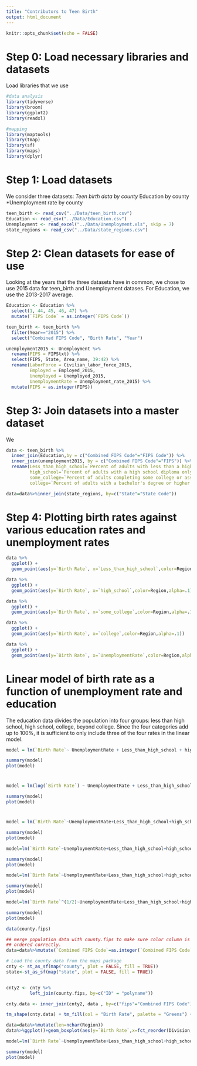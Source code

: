 ```yaml
---
title: "Contributors to Teen Birth"
output: html_document
---
```


```r
knitr::opts_chunk$set(echo = FALSE)
```

# Step 0: Load necessary libraries and datasets
Load libraries that we use
```r
#data analysis
library(tidyverse)
library(broom)
library(ggplot2)
library(readxl)

#mapping
library(maptools)
library(tmap) 
library(sf)
library(maps)
library(dplyr)
```

# Step 1: Load datasets
We consider three datasets:
*Teen birth data by county
*Education by county
*Unemployment rate by county

```r
teen_birth <- read_csv("../Data/teen_birth.csv")
Education <- read_csv("../Data/Education.csv")
Unemployment <- read_excel("../Data/Unemployment.xls", skip = 7)
state_regions <- read_csv("../Data/state_regions.csv")
```

# Step 2: Clean datasets for ease of use
Looking at the years that the three datasets have in common, we chose to use 2015 data for teen_birth and Unemployment datases. For Education, we use the 2013-2017 average.

```r
Education <- Education %>%
  select(1, 44, 45, 46, 47) %>%
  mutate(`FIPS Code` = as.integer(`FIPS Code`))

teen_birth <- teen_birth %>%
  filter(Year=="2015") %>%
  select("Combined FIPS Code", "Birth Rate", "Year")

unemployment2015 <- Unemployment %>%
  rename(FIPS = FIPStxt) %>%
  select(FIPS, State, Area_name, 39:42) %>%
  rename(LaborForce = Civilian_labor_force_2015, 
         Employed = Employed_2015, 
         Unemployed = Unemployed_2015, 
         UnemploymentRate = Unemployment_rate_2015) %>%
  mutate(FIPS = as.integer(FIPS))
```

# Step 3: Join datasets into a master dataset
We

```r
data <- teen_birth %>%
  inner_join(Education,by = c("Combined FIPS Code"="FIPS Code")) %>%
  inner_join(unemployment2015, by = c("Combined FIPS Code"="FIPS")) %>%
  rename(Less_than_high_school=`Percent of adults with less than a high school diploma, 2013-17`,
         high_school=`Percent of adults with a high school diploma only, 2013-17`,
         some_college=`Percent of adults completing some college or associate's degree, 2013-17`,
         college=`Percent of adults with a bachelor's degree or higher, 2013-17`)

data=data%>%inner_join(state_regions, by=c("State"="State Code"))
```

# Step 4: Plotting birth rates against various education rates and unemployment rates

```r
data %>%
  ggplot() +
  geom_point(aes(y=`Birth Rate`, x=`Less_than_high_school`,color=Region,alpha=.1))

data %>%
  ggplot() +
  geom_point(aes(y=`Birth Rate`, x=`high_school`,color=Region,alpha=.1))

data %>%
  ggplot() +
  geom_point(aes(y=`Birth Rate`, x=`some_college`,color=Region,alpha=.1))

data %>%
  ggplot() +
  geom_point(aes(y=`Birth Rate`, x=`college`,color=Region,alpha=.1))

data %>%
  ggplot() +
  geom_point(aes(y=`Birth Rate`, x=`UnemploymentRate`,color=Region,alpha=.1))
```

# Linear model of birth rate as a function of unemployment rate and education
The education data divides the population into four groups: less than high school, high school, college, beyond college. Since the four categories add up to 100%, it is sufficient to only include three of the four rates in the linear model.

```r
model = lm(`Birth Rate`~ UnemploymentRate + Less_than_high_school + high_school + college, data = data)

summary(model)
plot(model)
```

#

```r
model = lm(log(`Birth Rate`) ~ UnemploymentRate + Less_than_high_school + high_school + college, data = data)

summary(model)
plot(model)
```

# 

```r

model = lm(`Birth Rate`~UnemploymentRate+Less_than_high_school+high_school+college+I(UnemploymentRate^2)+I(Less_than_high_school^2)+I(high_school^2)+I(college^2),data=data)

summary(model)
plot(model)
```


```r

model=lm(`Birth Rate`~UnemploymentRate+Less_than_high_school+high_school+college+I(UnemploymentRate^(1/2))+I(Less_than_high_school^(1/2))+I(high_school^(1/2))+I(college^(1/2)),data=data)

summary(model)
plot(model)
```



```r

model=lm(`Birth Rate`~UnemploymentRate+Less_than_high_school+high_school+college+I(log(UnemploymentRate))+I(log(Less_than_high_school))+I(log(high_school))+I(log(college)),data=data)

summary(model)
plot(model)
```


```r
model=lm(`Birth Rate`^(1/2)~UnemploymentRate+Less_than_high_school+high_school+college,data=data)

summary(model)
plot(model)
```

```r
data(county.fips)

## merge population data with county.fips to make sure color column is
## ordered correctly.
data=data%>%mutate(`Combined FIPS Code`=as.integer(`Combined FIPS Code`))


```

```r
# Load the county data from the maps package
cnty <- st_as_sf(map("county", plot = FALSE, fill = TRUE))
state<-st_as_sf(map("state", plot = FALSE, fill = TRUE))


cnty2 <- cnty %>%
         left_join(county.fips, by=c("ID" = "polyname"))

cnty.data <- inner_join(cnty2, data , by=c("fips"="Combined FIPS Code") )

tm_shape(cnty.data) + tm_fill(col = "Birth Rate", palette = "Greens") +tm_legend(outside = TRUE)+tm_shape(state)+tm_borders()
```



```r



data=data%>%mutate(len=nchar(Region))
data%>%ggplot()+geom_boxplot(aes(y=`Birth Rate`,x=fct_reorder(Division,len),color=Region),alpha=.5)+labs(y="Birth Rate",x="Division")+theme(axis.text.x=element_text(angle=45,hjust=1))
```

```r
model=lm(`Birth Rate`~UnemploymentRate+Less_than_high_school+high_school+college+Region,data=data)

summary(model)
plot(model)

```
